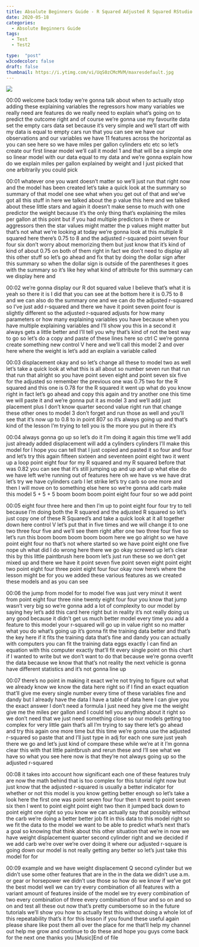 ```yaml
---
title: Absolute Beginners Guide - R Squared Adjusted R Squared RStudio Linear Models
date: 2020-05-18
categories:
  - Absolute Beginners Guide
tags:
  - Test
  - Test2

type:  "post"
w3codecolor: false
draft: false
thumbnail: https://i.ytimg.com/vi/UqS0zCMcMVM/maxresdefault.jpg
---
```


<a href="https://www.youtube.com/watch?v=UqS0zCMcMVM">
<img src="auto-posts/images/46-AbsoluteBeginnersGuide-CradleToGraveRLiveStream-UnzipDirectoryofFiles.mp4.jpg">
</a>









00:00
welcome back today we're gonna talk about when to actually stop adding these
explaining variables the regressors how many variables we
really need are features do we really need to explain what's going on to
predict the outcome right and of course we're gonna use my favourite data set
the empty cars data set because it's very simple and we'll start off with my
data is equal to empty cars run that you
can see we have our observations and our
variables we have 11 features across the horizontal as you can see here so we
have miles per gallon cylinders etc etc so let's create our first linear model
we'll call it model 1 and that will be a
simple one so linear model with our data
equal to my data and we're gonna explain how do we explain miles per gallon
explained by weight and I just picked that one arbitrarily you could pick

00:01
whatever one you want doesn't matter so we'll just run that right now and the
model has been created let's take a quick look at the summary so summary of
that model one see what when you get out of that and we've got all this stuff in
here we talked about the p value this here and we talked about these little
stars and again it doesn't make sense to much with one predictor the weight
because it's the only thing that's explaining the miles per gallon at this
point but if you had multiple predictors in there or aggressors then the star
values might matter the p values might matter but that's not what we're looking
at today we're gonna look at this multiple R squared here
there's 0.75 to 8 and the adjusted r-squared point seven four four six
don't worry about memorizing them but just know that it's kind of kind of
about 0.75 on both of them right in fact we don't need to display all this other
stuff so let's go ahead and fix that by doing the dollar sign after this summary
so when the dollar sign is outside of the parentheses it goes with the summary
so it's like hey what kind of attribute for this summary can we display here and

00:02
we're gonna display our R dot squared value I believe that's what it is yeah so
there it is I did that you can see at the bottom here it is 0.75 to 8 and we
can also do the summary one and we can do the adjusted r-squared
so I've just add r-squared and there we have it point seven point four is
slightly different so the adjusted r-squared adjusts for how many
parameters or how many explaining variables you have because when you have
multiple explaining variables and I'll show you this in a second it always gets
a little better and I'll tell you why that's kind of not the best way to go so
let's do a copy and paste of these lines here so ctrl C we're gonna create
something new control V here and we'll call this model
2 and over here where the weight is let's add an explain a variable called

00:03
displacement okay and so let's change all these to model two as well let's
take a quick look at what this is all about so number seven run that run that
run that alright so you have point seven eight and point seven six five for the
adjusted so remember the previous one was 0.75 two for the R squared and this
one is 0.78 for the R squared it went up what do you know right in fact let's go
ahead and copy this again and try another one this time we will paste it
and we're gonna put it as model 3 and we'll add just placement plus I don't
know quarter second value right run that
change these other ones to model 3 don't forget and run those as well and you'll
see that it's now up to 0.8 to in point 807 so it's always going up and that's
kind of the lesson I'm trying to tell you is the more you put in there it's

00:04
always gonna go up so let's do it I'm doing it again this time we'll add just
already added displacement will add a cylinders cylinders
I'll make this model for I hope you can tell that I just copied and pasted it so
four and four and let's try this again fifteen sixteen and seventeen point
eight two it went up a loop point eight four for my R squared and my R squared
before that was 0.82 you can see that it's still jumping up and up and up what
else do we have left we're running out of
features here oh we have vs we have drat let's try we have cylinders carb I let
strike let's try carb so one more and then I
will move on to something else here so we're gonna add carb make this model 5 +
5 + 5 boom boom boom point eight four four so we add point

00:05
eight four three here and then I'm up to point eight four four try to tell
because I'm doing both the R squared and the adjusted R squared so let's just
copy one of these R Squared's and take a quick look at it all together down here
control V let's put that in five times and we will change it to one two three
four five and we'll see them right after one two three four five so let's run
this boom boom boom boom boom here we go alright so we have point eight four no
that's not where started so we have point eight one five nope uh what did I
do wrong here there we go okay screwed up let's clear this by this little
paintbrush here boom let's just run these so we don't get mixed up and there
we have it point seven five point seven eight point eight two point eight four
three point eight four four okay now here's where the lesson might be for you
we added these various features as we created these models and as you can see

00:06
the jump from model for to model five was just very minut it went from point
eight four three nine twenty eight four four you know that jump wasn't very big
so we're gonna add a lot of complexity to our model by saying hey let's add
this card here right but in reality it's not really doing us any good because it
didn't get us much better model every time you add a feature to this model
your r-squared will go up in value right
so no matter what you do what's going up it's gonna fit the training data better
and that's the key here if it fits the training data that's fine and dandy you
can actually with computers you can fit the training data eggs
exactly I can find an equation with this computer exactly that'll fit every
single point on this chart if I wanted to write but we don't want to do that
because we're gonna overfit the data because we know that that's not reality
the next vehicle is gonna have different statistics and it's not gonna line up

00:07
there's no point in making it exact we're not trying to figure out what we
already know we know the data here right so if I find an exact equation that'll
give me every single number every time of these variables fine and dandy but I
already have the data I have a table of data here I can give you the exact
answer I don't need a formula I just need hey give me the weight give
me the miles per gallon and I could tell you anything about it right so we don't
need that we just need something close so our models getting too complex for
very little gain that's all I'm trying to say there let's go ahead and try this
again one more time but this time we're gonna use the adjusted r-squared so
paste that and I'll just type in adj for each one sure just yeah there we go
and let's just kind of compare these while we're at it I'm gonna clear this
with that little paintbrush and rerun these and I'll see what we have so what
you see here now is that they're not always going up so the adjusted r-squared

00:08
it takes into account how significant each one of these features truly are now
the math behind that is too complex for this tutorial right now but just know
that the adjusted r-squared is usually a
better indicator for whether or not this model is you know getting better enough
so let's take a look here the first one was point seven four four then it went
to point seven six then I went to point eight point eight
two then it jumped back down to point eight one right so you know we can
actually say that possibly without the carb we're doing a better better job
fit in this data to this model right so we fit the data to the model we want to
be able to predict what's next that's a goal so knowing that think about this
other situation that we're in now we have weight displacement quarter second
cylinder right and we decided if we add carb we're over we're over doing it
where our adjusted r-square is going down our model is not really getting any
better so let's just take this model for for

00:09
example and we have weight displacement Q second cylinder but we didn't use some
other features that are in the in the data we didn't use a.m. or gear or
horsepower we didn't use those so how do
we know if we've got the best model well we can try every combination of all
features with a variant amount of features inside of the model we try
every combination of two every combination of three every combination
of four and so on and so on and test all these out now that's pretty cumbersome
so in the future tutorials we'll show you how to actually test this without
doing a whole lot of this repeatability that's it for this lesson if you found
these useful again please share like post them all over the place for me
that'll help my channel out help me grow and continue to do these and hope you
guys come back for the next one thanks you [Music]End of file

